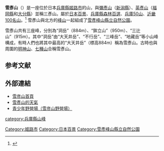 {{Infobox mountain
| name = 雪彥山
| other_name = 雪彦山
| Photo = Mount Seppiko.jpg
| Caption = 雪彥山的大天井岳
| Elevation_m = 915.2
| elevation_ref = 
| prominence = 
| listing = [[日本百景|日本百景]]、[[兵庫森林百選|兵庫森林百選]]、[[兵庫50山|兵庫50山]]
| language = 日語
| location =      日本[[兵庫縣|兵庫縣]][[姬路市|姬路市]]
| range = [[中國山地|中國山地]]
| coordinates = {{coord|35|04|N|134|39|E|type:mountain}}
| topo = 
| type =火山頸
| age = 
| last_eruption = 
| first_ascent = 
| easiest_route = 
}}
'''雪彥山'''（{{jpn|j=雪彥山|hg=せっぴこさん|rm= Seppiko san}}）是一座位於日本[[兵庫縣|兵庫縣]][[姬路市|姬路市]]的山，與[[彌彥山|彌彥山]]（[[新潟縣|新潟縣]]）、[[英彥山|英彥山]]（[[福岡縣|福岡縣]]和[[大分縣|大分縣]]）並稱三彥山。屬於[[日本百景|日本百景]]、[[兵庫縣森林百選|兵庫縣森林百選]]、[[兵庫50山|兵庫50山]]、[[近畿100名山|近畿100名山]]。<ref>{{Cite web|url=http://www.himeji-kanko.jp/search/index.php?act=detl&id=120|title=雪彥山|accessdate=2014-11-29|work=|publisher=姬路觀光情報|deadurl=yes|archiveurl=https://web.archive.org/web/20141204164548/http://www.himeji-kanko.jp/search/index.php?act=detl&id=120|archivedate=2014-12-04}}</ref> 雪彥山與北方的[[峰山高原|峰山]]一起組成了[[雪彥峰山縣立自然公園|雪彥峰山縣立自然公園]]。

雪彥山共有三座峰，分別為“洞岳”（884m）、“鉾立山”（950m）、“三辻山”（915m）。其中“洞岳”由“大天井岳”、“不行岳”、“三峰岳”、“地藏岳”等小山峰構成，有時人們也將其中最高的“大天井岳”（標高884m）稱為雪彥山。古時也與周圍的[[明神山_(兵庫縣)|明神山]]、[[七種山|七種山]]合稱雪彥山。

==参考文献==
{{reflist}}
== 外部連結 ==
* [http://www.dab.hi-ho.ne.jp/seppiko/ 雪彦山首頁]
*[http://tenkura.n-kishou.co.jp/tk/kanko/kad.html?code=28150012&type=15&ba=kn 雪彥山的天氣]
* [http://www.city.himeji.lg.jp/s115/2243303/_10589/_10592.html 青少年野營場（雪彦山野營場）]

[[category:兵庫縣山峰|category:兵庫縣山峰]]
[[Category:姬路市|Category:姬路市]]
[[Category:日本百景|Category:日本百景]]
[[Category:雪彥峰山縣立自然公園|Category:雪彥峰山縣立自然公園]]